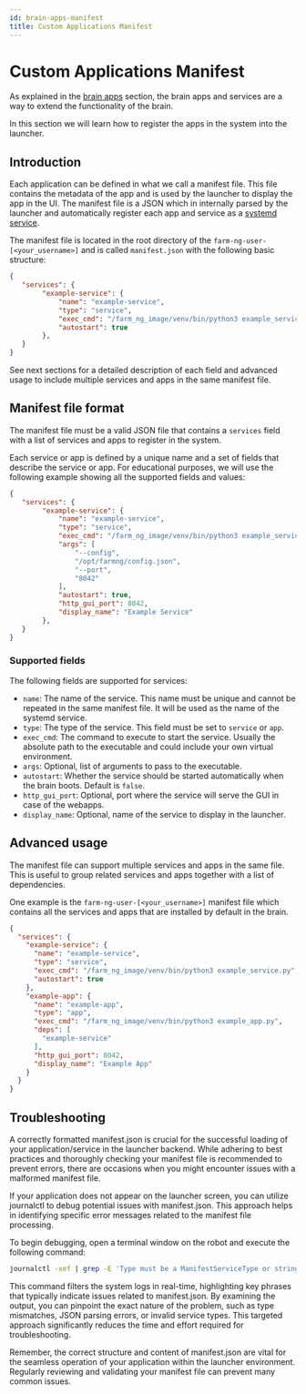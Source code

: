 ```yaml
---
id: brain-apps-manifest
title: Custom Applications Manifest
---
```


# Custom Applications Manifest

As explained in the [brain apps](/docs/brain/brain-apps) section, the brain apps and services are a way to extend the functionality of the brain.

In this section we will learn how to register the apps in the system into the launcher.

## Introduction

Each application can be defined in what we call a manifest file. This file contains the metadata of the app and is used by the launcher to display the app in the UI.
The manifest file is a JSON which in internally parsed by the launcher and automatically register each app and service as a [systemd service](https://www.freedesktop.org/software/systemd/man/latest/systemd.service.html).

The manifest file is located in the root directory of the `farm-ng-user-[<your_username>]` and is called `manifest.json` with the following
basic structure:

```json
{
   "services": {
        "example-service": {
            "name": "example-service",
            "type": "service",
            "exec_cmd": "/farm_ng_image/venv/bin/python3 example_service.py",
            "autostart": true
        },
   }
}
```

See next sections for a detailed description of each field and advanced usage to include multiple services and apps in the same manifest file.

## Manifest file format

The manifest file must be a valid JSON file that contains a `services` field with a list of services and apps to register in the system.

Each service or app is defined by a unique name and a set of fields that describe the service or app. For educational purposes, we will use the following example showing
all the supported fields and values:

```json
{
   "services": {
        "example-service": {
            "name": "example-service",
            "type": "service",
            "exec_cmd": "/farm_ng_image/venv/bin/python3 example_service.py",
            "args": [
                "--config",
                "/opt/farmng/config.json",
                "--port",
                "8042"
            ],
            "autostart": true,
            "http_gui_port": 8042,
            "display_name": "Example Service"
        },
   }
}
```

### Supported fields

The following fields are supported for services:

- `name`: The name of the service. This name must be unique and cannot be repeated in the same manifest file. It will be used as the name of the systemd service.
- `type`: The type of the service. This field must be set to `service` or `app`.
- `exec_cmd`: The command to execute to start the service. Usually the absolute path to the executable and could include your own virtual environment.
- `args`: Optional, list of arguments to pass to the executable.
- `autostart`: Whether the service should be started automatically when the brain boots. Default is `false`.
- `http_gui_port`: Optional, port where the service will serve the GUI in case of the webapps.
- `display_name`: Optional, name of the service to display in the launcher.


## Advanced usage

The manifest file can support multiple services and apps in the same file. This is useful to group related services and apps together with a list of dependencies.

One example is the `farm-ng-user-[<your_username>]` manifest file which contains all the services and apps that are installed by default in the brain.

```json
{
  "services": {
    "example-service": {
      "name": "example-service",
      "type": "service",
      "exec_cmd": "/farm_ng_image/venv/bin/python3 example_service.py",
      "autostart": true
    },
    "example-app": {
      "name": "example-app",
      "type": "app",
      "exec_cmd": "/farm_ng_image/venv/bin/python3 example_app.py",
      "deps": [
        "example-service"
      ],
      "http_gui_port": 8042,
      "display_name": "Example App"
    }
  }
}
```

## Troubleshooting

A correctly formatted manifest.json is crucial for the successful loading of your application/service
in the launcher backend.
While adhering to best practices and thoroughly checking your manifest file is recommended to prevent errors,
there are occasions when you might encounter issues with a malformed manifest file.

If your application does not appear on the launcher screen, you can utilize journalctl to debug potential
issues with manifest.json. This approach helps in identifying specific error messages related to the manifest file processing.

To begin debugging, open a terminal window on the robot and execute the following command:

```bash
journalctl -xef | grep -E 'Type must be a ManifestServiceType or string|JSON data was not parsable|JSON data is not a dictionary|Invalid service type|Services is not a dictionary|Service dep for|depends on itself|, a non-existent service|, which is not a service|Directory state file not found, no users loaded|Directory state file failed to parse JSON|Directory state JSON file is not dictionary, does not contain users dictionary'
```

This command filters the system logs in real-time, highlighting key phrases that typically indicate issues related to
manifest.json. By examining the output, you can pinpoint the exact nature of the problem, such as type mismatches,
JSON parsing errors, or invalid service types.
This targeted approach significantly reduces the time and effort required for troubleshooting.

Remember, the correct structure and content of manifest.json are vital for the seamless operation of your application
within the launcher environment. Regularly reviewing and validating your manifest file can prevent many common issues.
